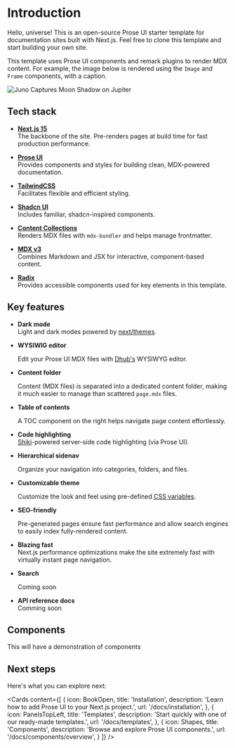 
# Introduction

Hello, universe! This is an open-source Prose UI starter template for documentation sites built with Next.js. Feel free to clone this template and start building your own site.

This template uses Prose UI components and remark plugins to render MDX content. For example, the image below is rendered using the `Image` and `Frame` components, with a caption.

<Frame
  align="center"
  caption="Juno Captures Moon Shadow on Jupiter. Credits: NASA/JPL-Caltech/SwRI/MSSS, Thomas Thomopoulos © CC BY"
>
  <Image src="/img/jupiter.jpg" width={480} alt="Juno Captures Moon Shadow on Jupiter" />
</Frame>

## Tech stack

- [**Next.js 15**](https://nextjs.org)\
  The backbone of the site. Pre-renders pages at build time for fast production performance.

- **[Prose UI](https://nextjs.org)**\
  Provides components and styles for building clean, MDX-powered documentation.

- **[TailwindCSS](https://tailwindcss.com)**\
  Facilitates flexible and efficient styling.

- **[Shadcn UI](https://ui.shadcn.com)**\
  Includes familiar, shadcn-inspired components.

- **[Content Collections](https://www.content-collections.dev)**\
  Renders MDX files with `mdx-bundler` and helps manage frontmatter.

- **[MDX v3](https://mdxjs.com)**\
  Combines Markdown and JSX for interactive, component-based content.

- **[Radix](https://mdxjs.com)**\
  Provides accessible components used for key elements in this template.

## Key features

- **Dark mode**\
  Light and dark modes powered by [next/themes](https://github.com/pacocoursey/next-themes).

- **WYSIWIG editor**

  Edit your Prose UI MDX files with [Dhub's](https://dhub.dev) WYSIWYG editor.

- **Content folder**

  Content (MDX files) is separated into a dedicated content folder, making it much easier to manage than scattered `page.mdx` files.

- **Table of contents**

  A TOC component on the right helps navigate page content effortlessly.

- **Code highlighting**\
  [Shiki](https://shiki.style/)-powered server-side code highlighting (via Prose UI).

- **Hierarchical sidenav**

  Organize your navigation into categories, folders, and files.

- **Customizable theme**

  Customize the look and feel using pre-defined [CSS variables](https://prose-ui.com/docs/styling).

- **SEO-friendly**

  Pre-generated pages ensure fast performance and allow search engines to easily index fully-rendered content.

- **Blazing fast**\
  Next.js performance optimizations make the site extremely fast with virtually instant page navigation.

- **Search**&#x20;

  Coming soon

- **API reference docs** \
  Comming soon









## Components

This will have a demonstration of components

## Next steps

Here's what you can explore next:

<Cards
  content={[ 
  { icon: BookOpen, title: 'Installation', description: 'Learn how to add Prose UI to your Next.js project.', url: '/docs/installation', },
  { icon: PanelsTopLeft, title: 'Templates', description: 'Start quickly with one of our ready-made templates.', url: '/docs/templates', },
  { icon: Shapes, title: 'Components', description: 'Browse and explore Prose UI components.', url: '/docs/components/overview', }
  ]}
/>
